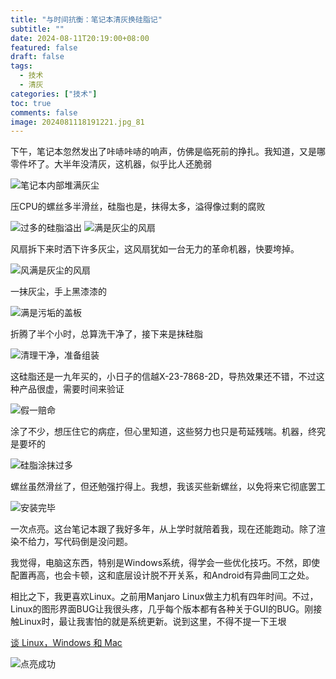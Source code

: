 ```yaml
---
title: "与时间抗衡：笔记本清灰换硅脂记"
subtitle: ""
date: 2024-08-11T20:19:00+08:00
featured: false
draft: false
tags:
  - 技术
  - 清灰
categories: ["技术"]
toc: true
comments: false
image: 2024081118191221.jpg_81
---
```




下午，笔记本忽然发出了咔哧咔哧的响声，仿佛是临死前的挣扎。我知道，又是哪零件坏了。大半年没清灰，这机器，似乎比人还脆弱

<Img src="20240811181932.jpg" alt="笔记本内部堆满灰尘" />

压CPU的螺丝多半滑丝，硅脂也是，抹得太多，溢得像过剩的腐败

<Img src="20240811181929.jpg" alt="过多的硅脂溢出" />

<Img src="202408111819311.jpg" alt="满是灰尘的风扇" />

风扇拆下来时洒下许多灰尘，这风扇犹如一台无力的革命机器，快要垮掉。

<Img src="20240811181920.jpg" alt="风满是灰尘的风扇" />

一抹灰尘，手上黑漆漆的

<Img src="202408111819321.jpg" alt="满是污垢的盖板" />

折腾了半个小时，总算洗干净了，接下来是抹硅脂

<Img src="20240811181919.jpg" alt="清理干净，准备组装" />

这硅脂还是一九年买的，小日子的信越X-23-7868-2D，导热效果还不错，不过这种产品很虚，需要时间来验证

<Img src="d6c280f6091869e63280a500e4ef9d6.jpg" alt="假一赔命" exif="false" />

涂了不少，想压住它的病症，但心里知道，这些努力也只是苟延残喘。机器，终究是要坏的

<Img src="20240811181912.jpg" alt="硅脂涂抹过多" />

螺丝虽然滑丝了，但还勉强拧得上。我想，我该买些新螺丝，以免将来它彻底罢工

<Img src="20240811181909.jpg" alt="安装完毕" />

一次点亮。这台笔记本跟了我好多年，从上学时就陪着我，现在还能跑动。除了渲染不给力，写代码倒是没问题。

我觉得，电脑这东西，特别是Windows系统，得学会一些优化技巧。不然，即使配置再高，也会卡顿，这和底层设计脱不开关系，和Android有异曲同工之处。

相比之下，我更喜欢Linux。之前用Manjaro Linux做主力机有四年时间。不过，Linux的图形界面BUG让我很头疼，几乎每个版本都有各种关于GUI的BUG。刚接触Linux时，最让我害怕的就是系统更新。说到这里，不得不提一下王垠

<a href="https://www.yinwang.org/blog-cn/2013/03/07/linux-windows-mac" target="_blank">谈 Linux，Windows 和 Mac</a>

<Img src="20240811181907.jpg" alt="点亮成功" />